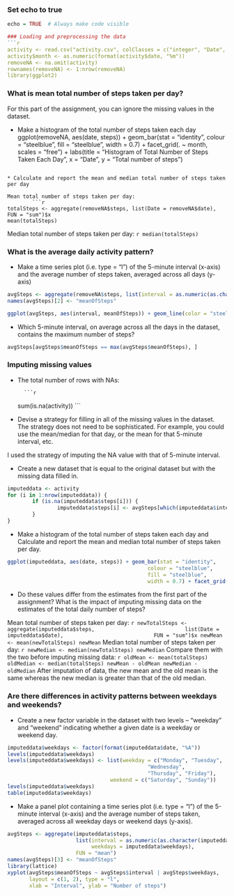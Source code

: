 ### Set echo to true
```r
echo = TRUE  # Always make code visible

### Loading and preprocessing the data
```r

activity <- read.csv("activity.csv", colClasses = c("integer", "Date", "factor"))
activity$month <- as.numeric(format(activity$date, "%m"))
removeNA <- na.omit(activity)
rownames(removeNA) <- 1:nrow(removeNA)
library(ggplot2)
```
### What is mean total number of steps taken per day?
For this part of the assignment, you can ignore the missing values in the dataset.

* Make a histogram of the total number of steps taken each day
ggplot(removeNA, aes(date, steps)) + geom_bar(stat = "identity", colour = "steelblue", fill = "steelblue", width = 0.7) + facet_grid(. ~ month, scales = "free") + labs(title = "Histogram of Total Number of Steps Taken Each Day", x = "Date", y = "Total number of steps")
```

* Calculate and report the mean and median total number of steps taken per day

Mean total number of steps taken per day:
        ```r
totalSteps <- aggregate(removeNA$steps, list(Date = removeNA$date), FUN = "sum")$x
mean(totalSteps)
```
Median total number of steps taken per day:
        ```r
median(totalSteps)
```

### What is the average daily activity pattern?
* Make a time series plot (i.e. type = "l") of the 5-minute interval (x-axis) and the average number of steps taken, averaged across all days (y-axis)

```r
avgSteps <- aggregate(removeNA$steps, list(interval = as.numeric(as.character(removeNA$interval))), FUN = "mean")
names(avgSteps)[2] <- "meanOfSteps"

ggplot(avgSteps, aes(interval, meanOfSteps)) + geom_line(color = "steelblue", size = 0.8) + labs(title = "Time Series Plot of the 5-minute Interval", x = "5-minute intervals", y = "Average Number of Steps Taken")
```

* Which 5-minute interval, on average across all the days in the dataset, contains the maximum number of steps?
```r
avgSteps[avgSteps$meanOfSteps == max(avgSteps$meanOfSteps), ]
```

### Imputing missing values
* The total number of rows with NAs:
        
        ```r
sum(is.na(activity))
```

* Devise a strategy for filling in all of the missing values in the dataset. The strategy does not need to be sophisticated. For example, you could use the mean/median for that day, or the mean for that 5-minute interval, etc.

I used the strategy of imputing the NA value with that of 5-minute interval.

* Create a new dataset that is equal to the original dataset but with the missing data filled in.

```r
imputeddata <- activity 
for (i in 1:nrow(imputeddata)) {
        if (is.na(imputeddata$steps[i])) {
                imputeddata$steps[i] <- avgSteps[which(imputeddata$interval[i] == avgSteps$interval), ]$meanOfSteps
        }
}

```

* Make a histogram of the total number of steps taken each day and Calculate and report the mean and median total number of steps taken per day. 

```r
ggplot(imputeddata, aes(date, steps)) + geom_bar(stat = "identity",
                                             colour = "steelblue",
                                             fill = "steelblue",
                                             width = 0.7) + facet_grid(. ~ month, scales = "free") + labs(title = "Histogram of Total Number of Steps Taken Each Day using Imputed Data", x = "Date", y = "Total number of steps")
```

* Do these values differ from the estimates from the first part of the assignment? What is the impact of imputing missing data on the estimates of the total daily number of steps?

Mean total number of steps taken per day:
        ```r
newTotalSteps <- aggregate(imputeddata$steps, 
                           list(Date = imputeddata$date), 
                           FUN = "sum")$x
newMean <- mean(newTotalSteps)
newMean
```
Median total number of steps taken per day:
        ```r
newMedian <- median(newTotalSteps)
newMedian
```
Compare them with the two before imputing missing data:
        ```r
oldMean <- mean(totalSteps)
oldMedian <- median(totalSteps)
newMean - oldMean
newMedian - oldMedian
```
After imputation of data, the new mean and the old mean is the same whereas the new median is greater than that of the old median.

### Are there differences in activity patterns between weekdays and weekends?

* Create a new factor variable in the dataset with two levels -- "weekday" and "weekend" indicating whether a given date is a weekday or weekend day.

```r

imputeddata$weekdays <- factor(format(imputeddata$date, "%A"))
levels(imputeddata$weekdays)
levels(imputeddata$weekdays) <- list(weekday = c("Monday", "Tuesday",
                                             "Wednesday", 
                                             "Thursday", "Friday"),
                                 weekend = c("Saturday", "Sunday"))
levels(imputeddata$weekdays)
table(imputeddata$weekdays)
```

* Make a panel plot containing a time series plot (i.e. type = "l") of the 5-minute interval (x-axis) and the average number of steps taken, averaged across all weekday days or weekend days (y-axis).

```r
avgSteps <- aggregate(imputeddata$steps, 
                      list(interval = as.numeric(as.character(imputeddata$interval)), 
                           weekdays = imputeddata$weekdays),
                      FUN = "mean")
names(avgSteps)[3] <- "meanOfSteps"
library(lattice)
xyplot(avgSteps$meanOfSteps ~ avgSteps$interval | avgSteps$weekdays, 
       layout = c(1, 2), type = "l", 
       xlab = "Interval", ylab = "Number of steps")
```